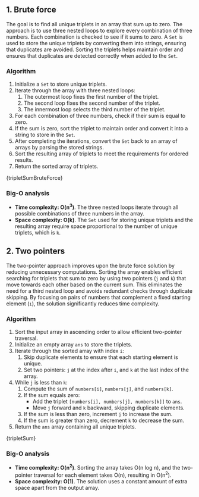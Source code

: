 

## 1. Brute force

The goal is to find all unique triplets in an array that sum up to zero. The approach is to use three nested loops to explore every combination of three numbers. Each combination is checked to see if it sums to zero. A `Set` is used to store the unique triplets by converting them into strings, ensuring that duplicates are avoided. Sorting the triplets helps maintain order and ensures that duplicates are detected correctly when added to the `Set`.

### Algorithm

1. Initialize a `Set` to store unique triplets.
2. Iterate through the array with three nested loops:
   1. The outermost loop fixes the first number of the triplet.
   2. The second loop fixes the second number of the triplet.
   3. The innermost loop selects the third number of the triplet.
3. For each combination of three numbers, check if their sum is equal to zero.
4. If the sum is zero, sort the triplet to maintain order and convert it into a string to store in the `Set`.
5. After completing the iterations, convert the `Set` back to an array of arrays by parsing the stored strings.
6. Sort the resulting array of triplets to meet the requirements for ordered results.
7. Return the sorted array of triplets.

<MDXCodeBlock>{tripletSumBruteForce}</MDXCodeBlock>

### Big-O analysis

- **Time complexity: O(n<sup>3</sup>)**. The three nested loops iterate through all possible combinations of three numbers in the array.
- **Space complexity: O(k)**. The `Set` used for storing unique triplets and the resulting array require space proportional to the number of unique triplets, which is `k`.

## 2. Two pointers

The two-pointer approach improves upon the brute force solution by reducing unnecessary computations. Sorting the array enables efficient searching for triplets that sum to zero by using two pointers (`j` and `k`) that move towards each other based on the current sum. This eliminates the need for a third nested loop and avoids redundant checks through duplicate skipping. By focusing on pairs of numbers that complement a fixed starting element (`i`), the solution significantly reduces time complexity.

### Algorithm

1. Sort the input array in ascending order to allow efficient two-pointer traversal.
2. Initialize an empty array `ans` to store the triplets.
3. Iterate through the sorted array with index `i`:
   1. Skip duplicate elements to ensure that each starting element is unique.
   2. Set two pointers: `j` at the index after `i`, and `k` at the last index of the array.
4. While `j` is less than `k`:
   1. Compute the sum of `numbers[i]`, `numbers[j]`, and `numbers[k]`.
   2. If the sum equals zero:
      - Add the triplet `[numbers[i], numbers[j], numbers[k]]` to `ans`.
      - Move `j` forward and `k` backward, skipping duplicate elements.
   3. If the sum is less than zero, increment `j` to increase the sum.
   4. If the sum is greater than zero, decrement `k` to decrease the sum.
5. Return the `ans` array containing all unique triplets.

<MDXCodeBlock>{tripletSum}</MDXCodeBlock>

### Big-O analysis

- **Time complexity: O(n<sup>2</sup>)**. Sorting the array takes O(n log n), and the two-pointer traversal for each element takes O(n), resulting in O(n<sup>2</sup>).
- **Space complexity: O(1)**. The solution uses a constant amount of extra space apart from the output array.
